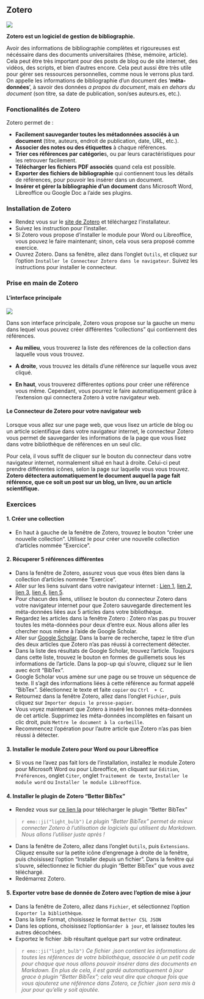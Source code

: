 ## Zotero

![](./imgs/zotero_logo.png)

**Zotero est un logiciel de gestion de bibliographie.**

Avoir des informations de bibliographie complètes et rigoureuses est nécéssaire dans des documents universitaires (thèse, mémoire, article). Cela peut être très important pour des posts de blog ou de site internet, des vidéos, des scripts, et bien d'autres encore. Cela peut aussi être très utile pour gérer ses ressources personnelles, comme nous le verrons plus tard. On appelle les informations de bibliographie d'un document des '**méta-données**', à savoir des données *a propos du document*, mais *en dehors du document* (son titre, sa date de publication, son/ses auteurs.es, etc.).

### Fonctionalités de Zotero

Zotero permet de :

- **Facilement sauvegarder toutes les métadonnées associés à un document** (titre, auteurs, endroit de publication, date, URL, etc.).
- **Associer des notes ou des étiquettes** à chaque références.
- **Trier ces références par catégorie**s, ou par leurs caractéristiques pour les retrouver facilement.
- **Télécharger les fichiers PDF associés** quand cela est possible.
- **Exporter des fichiers de bibliographie** qui contiennent tous les détails de références, pour pouvoir les insérer dans un document.
- **Insérer et gérer la bibliographie d'un document** dans Microsoft Word, Libreoffice ou Google Doc a l'aide ses plugins.

### Installation de Zotero

- Rendez vous sur le [site de Zotero](https://www.zotero.org/) et téléchargez l'installateur.
- Suivez les instruction pour l'installer.
- Si Zotero vous propose d'installer le module pour Word ou Libreoffice, vous pouvez le faire maintenant; sinon, cela vous sera proposé comme exercice.
- Ouvrez Zotero. Dans sa fenêtre, allez dans l'onglet `Outils`, et cliquez sur l'option `Installer le Connecteur Zotero dans le navigateur`. Suivez les instructions pour installer le connecteur.

### Prise en main de Zotero

#### L'interface principale

![](./imgs/Zotero_interface.jpg)

Dans son interface principale, Zotero vous propose sur la gauche un menu dans lequel vous pouvez créer différentes "collections" qui contiennent des références.

- **Au milieu**, vous trouverez la liste des références de la collection dans laquelle vous vous trouvez.

- **A droite**, vous trouvez les détails d'une référence sur laquelle vous avez cliqué.

- **En haut**, vous trouverez différentes options pour créer une référence vous même. Cependant, vous pourrez le faire automatiquement grâce à l'extension qui connectera Zotero à votre navigateur web.

#### Le Connecteur de Zotero pour votre navigateur web

Lorsque vous allez sur une page web, que vous lisez un article de blog ou un article scientifique dans votre navigateur internet, le connecteur Zotero vous permet de sauvegarder les informations de la page que vous lisez dans votre bibliothèque de références en un seul clic.

Pour cela, il vous suffit de cliquer sur le bouton du connecteur dans votre navigateur internet, normalement situé en haut à droite. Celui-ci peut prendre différentes icônes, selon la page sur laquelle vous vous trouvez. **Zotero détectera automatiquement le document auquel la page fait référence, que ce soit un post sur un blog, un livre, ou un article scientifique.**

### Exercices

#### 1. Créer une collection

- En haut à gauche de la fenêtre de Zotero, trouvez le bouton "créer une nouvelle collection". Utilisez le pour créer une nouvelle collection d'articles nommée "Exercice".

#### 2. Récuperer 5 références différentes

- Dans la fenêtre de Zotero, assurez vous que vous êtes bien dans la collection d'articles nommée "Exercice".
- Aller sur les liens suivant dans votre navigateur internet : [Lien 1](https://pubsonline.informs.org/doi/abs/10.1287/mnsc.1060.0560), [lien 2](https://www.sciencedirect.com/science/article/abs/pii/S0164121202000651), [lien 3](https://www.jstor.org/stable/25148740?seq=1#metadata_info_tab_contents), [lien 4](http://adaptknowledge.com/wp-content/uploads/rapidintake/PI_CL/media/InnArticle.pdf), [lien 5](https://opencommons.uconn.edu/libr_pubs/7/).
- Pour chacun des liens, utilisez le bouton du connecteur Zotero dans votre navigateur internet pour que Zotero sauvegarde directement les méta-données liées aux 5 articles dans votre bibliothèque.
- Regardez les articles dans la fenêtre Zotero : Zotero n'as pas pu trouver toutes les méta-données pour deux d'entre eux. Nous allons aller les chercher nous même à l'aide de Google Scholar.
- Aller sur [Google Scholar](https://scholar.google.ca/). Dans la barre de recherche, tapez le titre d'un des deux articles que Zotero n'as pas réussi à correctement détecter.
- Dans la liste des résultats de Google Scholar, trouvez l'article. Toujours dans cette liste, trouvez le bouton en formes de guillemets sous les informations de l'article. Dans la pop-up qui s'ouvre, cliquez sur le lien avec écrit "BibTex".
- Google Scholar vous amène sur une page ou se trouve un séquence de texte. Il s'agit des informations liées à cette référence au format appelé "BibTex". Sélectionnez le texte et faite `copier` ou `Ctrl  + C`.
- Retournez dans la fenêtre Zotero, allez dans l'onglet `Fichier`, puis cliquez sur `Importer depuis le presse-papier`.
- Vous voyez maintenant que Zotero à inséré les bonnes méta-données de cet article. Supprimez les méta-données incomplètes en faisant un clic droit, puis `Mettre le document à la corbeille`.
- Recommencez l'opération pour l'autre article que Zotero n'as pas bien réussi à détecter.

#### 3. Installer le module Zotero pour Word ou pour Libreoffice

- Si vous ne l'avez pas fait lors de l'installation, installez le module Zotero pour Microsoft Word ou pour Libreoffice, en cliquant sur `Edition`, `Préférences`, onglet `Citer`, onglet `Traitement de texte`, `Installer le module word` ou `Installer le module Libreoffice`.

#### 4. Installer le plugin de Zotero "Better BibTex"

- Rendez vous sur [ce lien la](https://github.com/retorquere/zotero-better-bibtex/releases/download/v5.4.7/zotero-better-bibtex-5.4.7.xpi) pour télécharger le plugin "Better BibTex"

> `r emo::ji("light_bulb")`  *Le plugin "Better BibTex" permet de mieux connecter Zotero à l'utilisation de logiciels qui utilisent du Markdown. Nous allons l'utiliser juste après !*

- Dans la fenêtre de Zotero, allez dans l'onglet `Outils`, puis `Extensions`. Cliquez ensuite sur la petite icône d'engrenage à droite de la fenêtre, puis choisissez l'option "Installer depuis un fichier". Dans la fenêtre qui s'ouvre, sélectionnez le fichier du plugin "Better BibTex" que vous avez téléchargé.
- Redémarrez Zotero.

#### 5. Exporter votre base de donnée de Zotero avec l'option de mise à jour

- Dans la fenêtre de Zotero, allez dans `Fichier`, et sélectionnez l'option `Exporter la bibliothèque`.
- Dans la liste Format, choisissez le format `Better CSL JSON`
- Dans les options, choisissez l'option` Garder à jour`, et laissez toutes les autres décochées.
- Exportez le fichier .bib résultant quelque part sur votre ordinateur.

> `r emo::ji("light_bulb")`  *Ce fichier .json contient les informations de toutes les références de votre bibliothèque, associée à un petit code pour chaque que nous allons pouvoir insérer dans des documents en Markdown. En plus de cela, il est gardé automatiquement à jour grace à plugin "Better BibTex"; cela veut dire que chaque fois que vous ajouterez une référence dans Zotero, ce fichier .json sera mis à jour pour qu'elle y soit ajoutée.*
